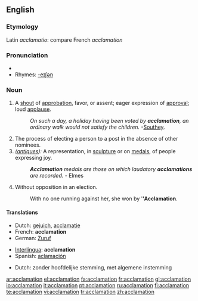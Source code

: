 ==English==

===Etymology===
Latin ''acclamatio'': compare French ''acclamation''

===Pronunciation===
* {{IPA|/ækləˈmeɪʃən/}}
* Rhymes: [[Rhymes:English:-eɪʃǝn|-eɪʃǝn]]

===Noun===
{{en-noun}}

# A [[shout]] of [[approbation]], favor, or assent; eager expression of [[approval]]; loud [[applause]].
#: ''On such a day, a holiday having been voted by '''acclamation''', an ordinary walk would not satisfy the children.''  -[[Southey]].
# The process of electing a person to a post in the absence of other nominees.
# ''([[antique]]s):'' A representation, in [[sculpture]] or on [[medals]], of people expressing joy.
#: '''''Acclamation''' medals are those on which laudatory '''acclamations''' are recorded.''  - Elmes
# {{context|Canadian}} Without opposition in an election.
#: With no one running against her, she won by '''''Acclamation'''.

====Translations====
{{trans-top|applause}}
* Dutch: [[gejuich]], [[acclamatie]]
* French: '''acclamation'''
* German: [[Zuruf]]
{{trans-mid}}
* [[Interlingua]]: '''acclamation'''
* Spanish: [[aclamación]]
{{trans-bottom}}

{{trans-top|election of a standby}}
* Dutch: zonder hoofdelijke stemming, met algemene instemming
{{trans-mid}}
{{trans-bottom}}

{{trans-top|antique}}
{{trans-mid}}
{{trans-bottom}}

[[ar:acclamation]]
[[el:acclamation]]
[[fa:acclamation]]
[[fr:acclamation]]
[[gl:acclamation]]
[[io:acclamation]]
[[it:acclamation]]
[[pt:acclamation]]
[[ru:acclamation]]
[[fi:acclamation]]
[[te:acclamation]]
[[vi:acclamation]]
[[tr:acclamation]]
[[zh:acclamation]]